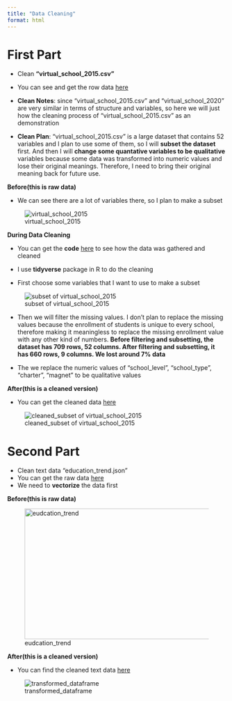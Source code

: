 ```yaml
---
title: "Data Cleaning"
format: html
---
```



# First Part

- Clean **"virtual_school_2015.csv"**
- You can see and get the row data [here](https://github.com/anly501/dsan-5000-project-lillianlancao/tree/main/data/00-raw-data)

- **Clean Notes**: since "virtual_school_2015.csv" and "virtual_school_2020" are very similar in terms of structure and variables, so here we will just how the cleaning process of "virtual_school_2015.csv" as an demonstration

- **Clean Plan**: "virtual_school_2015.csv" is a large dataset that contains 52 variables and I plan to use some of them, so I will **subset the dataset** first. And then I will **change some quantative variables to be qualitative** variables because some data was transformed into numeric values and lose their original meanings. Therefore, I need to bring their original meaning back for future use.

**Before(this is raw data)**

- We can see there are a lot of variables there, so I plan to make a subset

![virtual_school_2015](./images/virtual_school_2015_p1.png)


**During Data Cleaning**

- You can get the **code** [here](https://github.com/anly501/dsan-5000-project-lillianlancao/tree/main/codes/01-data-gathering) to see how the data was gathered and cleaned

- I use **tidyverse** package in R to do the cleaning

- First choose some variables that I want to use to make a subset


![subset of virtual_school_2015](./images/subset_15.png)


- Then we will filter the missing values. I don't plan to replace the missing values because the enrollment of students is unique to every school, therefore making it meaningless to replace the missing enrollment value with any other kind of numbers. **Before filtering and subsetting, the dataset has 709 rows, 52 columns. After filtering and subsetting, it has 660 rows, 9 columns. We lost around 7% data**

- The we replace the numeric values of "school_level", "school_type", "charter", "magnet" to be qualitative values


**After(this is a cleaned version)**

- You can get the cleaned data [here](https://github.com/anly501/dsan-5000-project-lillianlancao/tree/main/data/01-modified-data)

![cleaned_subset of virtual_school_2015](./images/sub15.png)




# Second Part

- Clean text data "education_trend.json"
- You can get the raw data [here](https://github.com/anly501/dsan-5000-project-lillianlancao/tree/main/data/00-raw-data)
- We need to **vectorize** the data first

**Before(this is raw data)**

![eudcation_trend](./images/text_data.png){width=600px height=300px}


**After(this is a cleaned version)**

- You can find the cleaned text data [here](https://github.com/anly501/dsan-5000-project-lillianlancao/tree/main/data/01-modified-data)

![transformed_dataframe](./images/cleaned_textdata.png)
